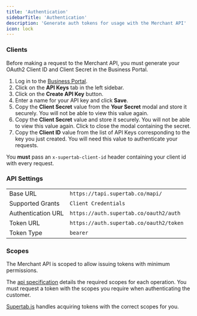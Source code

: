 ```yaml
---
title: 'Authentication'
sidebarTitle: 'Authentication'
description: 'Generate auth tokens for usage with the Merchant API'
icon: lock
---
```


### Clients

Before making a request to the Merchant API, you must generate your OAuth2 Client ID and Client Secret in the Business Portal.

1. Log in to the [Business Portal](https://business.supertab.co).
2. Click on the **API Keys** tab in the left sidebar.
3. Click on the **Create API Key** button.
4. Enter a name for your API key and click **Save**.
5. Copy the **Client Secret** value from the **Your Secret** modal and store it securely. You will not be able to view this value again.
6. Copy the **Client Secret** value and store it securely. You will not be able to view this value again. Click to close the modal containing the secret.
7. Copy the **Client ID** value from the list of API Keys corresponding to the key you just created. You will need this value to authenticate your requests.

You **must** pass an `x-supertab-client-id` header containing your client id with every request.


### API Settings

| | |
|--|--|
| Base URL | `https://tapi.supertab.co/mapi/` |
| Supported Grants | `Client Credentials` |
| Authentication URL | `https://auth.supertab.co/oauth2/auth` |
| Token URL | `https://auth.supertab.co/oauth2/token` |
| Token Type | `bearer` |


### Scopes

The Merchant API is scoped to allow issuing tokens with minimum permissions.

The [api specification](/merchant-api/endpoints) details the required scopes for each operation.
You must request a token with the scopes you require when authenticating the customer.

[Supertab.js](/supertab-js) handles acquiring tokens with the correct scopes for you.
